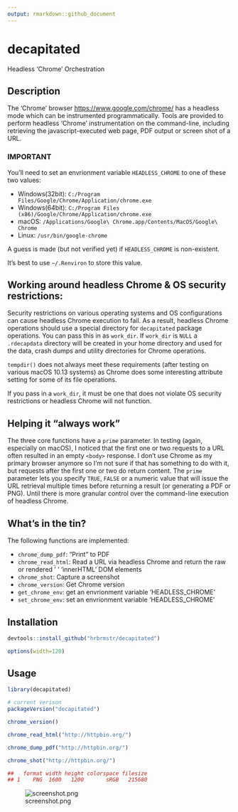 ```yaml
---
output: rmarkdown::github_document
---
```


# decapitated

Headless 'Chrome' Orchestration

## Description

The 'Chrome' browser <https://www.google.com/chrome/> has a headless mode
which can be instrumented programmatically. Tools are provided to perform headless
'Chrome' instrumentation on the command-line, including retrieving the javascript-executed web page, PDF output or screen shot of a URL.

### IMPORTANT

You'll need to set an envrionment variable `HEADLESS_CHROME` to one of these two values:

- Windows(32bit): `C:/Program Files/Google/Chrome/Application/chrome.exe`
- Windows(64bit): `C:/Program Files (x86)/Google/Chrome/Application/chrome.exe`
- macOS: `/Applications/Google\ Chrome.app/Contents/MacOS/Google\ Chrome`
- Linux: `/usr/bin/google-chrome`

A guess is made (but not verified yet) if `HEADLESS_CHROME` is non-existent.

It's best to use `~/.Renviron` to store this value.

## Working around headless Chrome & OS security restrictions:

Security restrictions on various operating systems and OS configurations can cause
headless Chrome execution to fail. As a result, headless Chrome operations should
use a special directory for `decapitated` package operations. You can pass this
in as `work_dir`. If `work_dir` is `NULL` a `.rdecapdata` directory will be
created in your home directory and used for the data, crash dumps and utility
directories for Chrome operations.

`tempdir()` does not always meet these requirements (after testing on various
macOS 10.13 systems) as Chrome does some interesting attribute setting for
some of its file operations.

If you pass in a `work_dir`, it must be one that does not violate OS security
restrictions or headless Chrome will not function.

## Helping it "always work"

The three core functions have a `prime` parameter. In testing (again, especially on macOS),
I noticed that the first one or two requests to a URL often resulted in an empty `<body>`
response. I don't use Chrome as my primary browser anymore so I'm not sure if that has something
to do with it, but requests after the first one or two do return content. The `prime`
parameter lets you specify `TRUE`, `FALSE` or a numeric value that will issue the
URL retrieval multiple times before returning a result (or generating a PDF or PNG).
Until there is more granular control over the command-line execution of headless
Chrome.

## What's in the tin?

The following functions are implemented:

- `chrome_dump_pdf`:	"Print" to PDF
- `chrome_read_html`:	Read a URL via headless Chrome and return the raw or rendered '<body>' 'innerHTML' DOM elements
- `chrome_shot`:	Capture a screenshot
- `chrome_version`:	Get Chrome version
- `get_chrome_env`:	get an envrionment variable 'HEADLESS_CHROME'
- `set_chrome_env`:	set an envrionment variable 'HEADLESS_CHROME'

## Installation

```r
devtools::install_github("hrbrmstr/decapitated")
```

```r
options(width=120)
```

## Usage

```r
library(decapitated)

# current verison
packageVersion("decapitated")

chrome_version()

chrome_read_html("http://httpbin.org/")
```

```r
chrome_dump_pdf("http://httpbin.org/")
```

```r
chrome_shot("http://httpbin.org/")

##   format width height colorspace filesize
## 1    PNG  1600   1200       sRGB   215680
```

![screenshot.png](screenshot.png)

